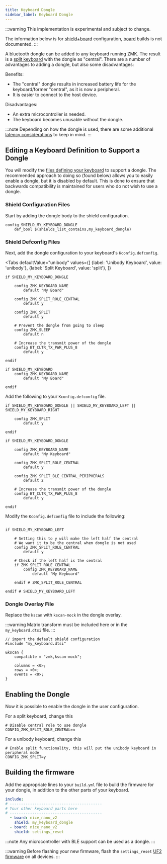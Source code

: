 ```yaml
---
title: Keyboard Dongle
sidebar_label: Keyboard Dongle
---
```



:::warning
This implementation is experimental and subject to change.

The information below is for [shield+board](../faq.md#why-boards-and-shields-why-not-just-keyboard) configuration, [board](../faq.md#what-is-a-board) builds is not documented.
:::

A bluetooth dongle can be added to any keyboard running ZMK. The result is a [split keyboard](./split-keyboards.md) with the dongle as "central". There are a number of advantages to adding a dongle, but also some disadvantages:

Benefits:

- The "central" dongle results in increased battery life for the keyboard/former "central", as it is now a peripheral.
- It is easier to connect to the host device.

Disadvantages:

- An extra microcontroller is needed.
- The keyboard becomes unusable without the dongle.

:::note
Depending on how the dongle is used, there are some additional [latency considerations](./split-keyboards.md#latency-considerations) to keep in mind. 
:::


## Editing a Keyboard Definition to Support a Dongle

You will modify the [files defining your keyboard](../config/index.md#shield-folder) to support a dongle. 
The recommended approach to doing so (found below) allows you to easily enable a dongle, but it is disabled by default. 
This is done to ensure that backwards compatibility is maintained for users who do not wish to use a dongle.

### Shield Configuration Files


Start by adding the dongle body to the shield configuration.

```kconfig title="Kconfig.shield"
config SHIELD_MY_KEYBOARD_DONGLE
    def_bool $(shields_list_contains,my_keyboard_dongle)
```

### Shield Defconfig Files

Next, add the dongle configuration to your keyboard's `Kconfig.defconfig`.

<Tabs
defaultValue="unibody"
values={[
{label: 'Unibody Keyboard', value: 'unibody'},
{label: 'Split Keyboard', value: 'split'},
]}
>
<TabItem value="unibody">

```kconfig title="Kconfig.defconfig"
if SHIELD_MY_KEYBOARD_DONGLE

    config ZMK_KEYBOARD_NAME
        default "My Board"

    config ZMK_SPLIT_ROLE_CENTRAL
        default y

    config ZMK_SPLIT
        default y

    # Prevent the dongle from going to sleep
    config ZMK_SLEEP
        default n

    # Increase the transmit power of the dongle
    config BT_CLTR_TX_PWR_PLUS_8
        default y

endif

if SHIELD_MY_KEYBOARD
    config ZMK_KEYBOARD_NAME
        default "My Board"
    
endif
```

</TabItem>
<TabItem value="split">

Add the following to your `Kconfig.defconfig` file.

```kconfig title="Kconfig.defconfig"
if SHIELD_MY_KEYBOARD_DONGLE || SHIELD_MY_KEYBOARD_LEFT || SHIELD_MY_KEYBOARD_RIGHT

    config ZMK_SPLIT
        default y

endif

if SHIELD_MY_KEYBOARD_DONGLE

    config ZMK_KEYBOARD_NAME
        default "My Keyboard"

    config ZMK_SPLIT_ROLE_CENTRAL
        default y

    config ZMK_SPLIT_BLE_CENTRAL_PERIPHERALS
        default 2

    # Increase the transmit power of the dongle
    config BT_CLTR_TX_PWR_PLUS_8
        default y

endif
```

Modify the `Kconfig.defconfig` file to include the following:

```kconfig title="Kconfig.defconfig"

if SHIELD_MY_KEYBOARD_LEFT

    # Setting this to y will make the left half the central
    # We want it to be the central when dongle is not used
    config ZMK_SPLIT_ROLE_CENTRAL
        default y

    # Check if the left half is the central
    if ZMK_SPLIT_ROLE_CENTRAL
        config ZMK_KEYBOARD_NAME
            default "My Keyboard"
            
    endif # ZMK_SPLIT_ROLE_CENTRAL

endif # SHIELD_MY_KEYBOARD_LEFT
```

</TabItem>
</Tabs>

### Dongle Overlay File

Replace the `kscan` with `kscan-mock` in the dongle overlay.

:::warning
Matrix transform must be included here or in the `my_keyboard.dtsi` file.
:::

```dts title="my_keyboard_dongle.overlay"
// import the default shield configuration
#include "my_keyboard.dtsi"

&kscan {
    compatible = "zmk,kscan-mock";

    columns = <0>;
    rows = <0>;
    events = <0>;
}

```


## Enabling the Dongle

Now it is possible to enable the dongle in the user configuration.

For a split keyboard, change this

```kconfig title="config/my_keyboard_left.conf"
# Disable central role to use dongle
CONFIG_ZMK_SPLIT_ROLE_CENTRAL=n
```

For a unibody keyboard, change this

```kconfig title="config/my_keyboard.conf"
# Enable split functionality, this will put the unibody keyboard in peripheral mode
CONFIG_ZMK_SPLIT=y
```


## Building the firmware

Add the appropriate lines to your `build.yml` file to build the firmware for your dongle, in addition to the other parts of your keyboard.

```yaml
include:
# -----------------------------------------
# Your other keyboard parts here
# -----------------------------------------
  - board: nice_nano_v2
    shield: my_keyboard_dongle
  - board: nice_nano_v2
    shield: settings_reset
```

:::note
Any microcontroller with BLE support can be used as a dongle.
:::

:::warning
Before flashing your new firmware, flash the `settings_reset` [UF2 firmware](../troubleshooting/connection-issues.mdx#acquiring-a-reset-uf2) on all devices.
:::

